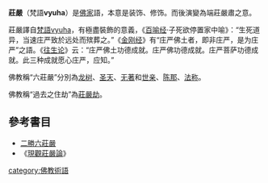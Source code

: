 '''莊嚴'''（梵語'''vyuha'''）是[[佛家|佛家]]語，本意是装饰、修饰。而後演變為端莊嚴肅之意。

莊嚴譯自[[梵語|梵語]]vyuha，有極盡裝飾的意義，《[[百喻经|百喻经]]·子死欲停置家中喻》：“生死道异，当速庄严致於远处而殡葬之。”《[[金刚经|金刚经]]》有“庄严佛土者，即非庄严，是为庄严”之語。《[[往生论|往生论]]》云：“庄严佛土功德成就。庄严佛功德成就。庄严菩萨功德成就。此三种成就愿心庄严，应知。”

佛教稱“六莊嚴”分別為[[龙树|龙树]]、[[圣天|圣天]]、[[无著|无著]]和[[世亲|世亲]]、[[陈那|陈那]]、[[法称|法称]]。

佛教稱“過去之住劫”為[[莊嚴劫|莊嚴劫]]。

== 參考書目 ==
* [[二勝六莊嚴|二勝六莊嚴]]
* 《[[現觀莊嚴論|現觀莊嚴論]]》
[[category:佛教術語|category:佛教術語]]